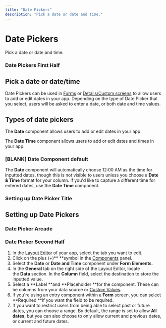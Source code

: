 ```yaml
---
title: "Date Pickers"
description: "Pick a date or date and time."
---
```


# Date Pickers

Pick a date or date and time.

### Date Pickers First Half

## Pick a date or date/time

Date Pickers can be used in [Forms](/forms) or [Details/Custom screens](/screens) to allow users to add or edit dates in your app. Depending on the type of Date Picker that you select, users will be asked to enter a date, or both date and time values.

## Types of date pickers

The **Date** component allows users to add or edit dates in your app.

The **Date Time** component allows users to add or edit dates and times in your app.

### [BLANK] Date Component default

The **Date** component will automatically choose 12:00 AM as the time for inputted dates, though this is not visible to users unless you choose a **Date & Time** format for your column. If you'd like to capture a different time for entered dates, use the **Date Time** component.

### Setting up Date Picker Title

## Setting up Date Pickers



### Date Picker Arcade

### Date Picker Second Half

1. In the [Layout Editor](/intro-to-layout) of your app, select the tab you want to edit.
2. Click on the plus (+)** **symbol in the [Components](/components) panel.
3. Select the **Date** or **Date and Time** component under **Form Elements**.
4. In the **General** tab on the right side of the Layout Editor, locate the **Data** section. In the **Column** field, select the destination to store the inputted value.
5. Select a **Label **and **Placeholder **for the component. These can be columns from your data source or [Custom Values](/custom-values).
6. If you're using an entry component within a **Form** screen, you can select **Required **if you want the field to be required. 
7. If you want to restrict users from being able to select past or future dates, you can choose a range. By default, the range is set to allow **All dates**, but you can also choose to only allow current and previous dates, or current and future dates.



